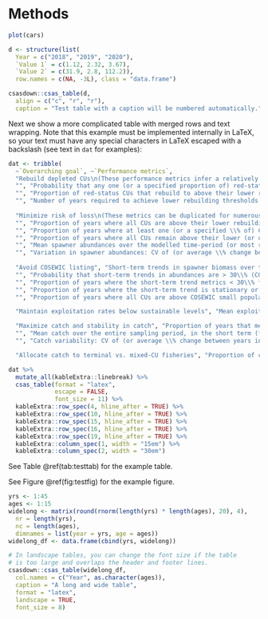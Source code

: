# Methods

```r
plot(cars)
```

```r
d <- structure(list(
  Year = c("2018", "2019", "2020"), 
  `Value 1` = c(1.12, 2.32, 3.67), 
  `Value 2` = c(31.9, 2.8, 112.2)), 
  row.names = c(NA, -3L), class = "data.frame")

csasdown::csas_table(d,
  align = c("c", "r", "r"),
  caption = "Test table with a caption will be numbered automatically.")
```

\clearpage

Next we show a more complicated table with merged rows and text wrapping. Note that this example must be implemented internally in LaTeX, so your text must have any special characters in LaTeX escaped with a backslash (see text in `dat` for examples):

```r
dat <- tribble(
  ~`Overarching goal`, ~`Performance metrics`,
  "Rebuild depleted CUs\n(These performance metrics infer a relatively monotonic trajectory towards a rebuilding target)", "Probability that all red-status CUs rebuild to above their lower rebuilding thresholds (e.g., lower WSP benchmark) within a given time frame.",
  "", "Probability that any one (or a specified proportion of) red-status CU(s) rebuilds to above its lower rebuilding threshold within a given time frame.",
  "", "Proportion of red-status CUs that rebuild to above their lower rebuilding thresholds with a specified probability within a given time frame. (Median over MC trials and 95\\% CIs)",
  "", "Number of years required to achieve lower rebuilding thresholds for one (a proportion of, or all) red-listed CU(s) with a specific probability. (Median over MC trials and 95\\% CIs)",
  
  "Minimize risk of loss\n(These metrics can be duplicated for numerous rebuilding and target thresholds)", "Proportion of years that all CUs are above a quasi-extirpation threshold across the modelled time period. (Median over MC trials and 95\\% CIs)",
  "", "Proportion of years where all CUs are above their lower rebuilding thresholds within the modelled time period. (Median over MC trials and 95\\% CIs)",
  "", "Proportion of years where at least one (or a specified \\% of) CU(s) is(are) above their lower rebuilding thresholds within the modelled time period. (Median over MC trials and 95\\% CIs)",
  "", "Proportion of years where all CUs remain above their lower (or upper) rebuilding threshold across the modelled time period. (Median over MC trials and 95\\% CIs)",
  "", "Mean spawner abundances over the modelled time-period (or most recent generation) relative to lower rebuilding threshold. (Median over MC trials and 95\\% CIs)",
  "", "Variation in spawner abundances: CV of (or average \\% change between years in) spawner abundances over the modelled time period. (Median value over MC trials and 95\\% CIs) (suggested as indicator of extinction risk by Wainwright and Waples 1998)",
  
  "Avoid COSEWIC listing", "Short-term trends in spawner biomass over the last three generations. (Median over MC trials and 95\\% CIs) \\emph{COSEWIC Criterion A}",
  "", "Probability that short-term trends in abundances are > 30\\% (COSEWIC threshold) in the most recent time period. \\emph{COSEWIC Criterion A}",
  "", "Proportion of years where the short-term trend metrics < 30\\% for all CUs (or specified \\% of CUs). (Median over MC trials and 95\\% CIs) \\emph{COSEWIC Criterion A}",
  "", "Proportion of years where the short-term trend is stationary or positive and abundances are greater than 10,000. \\emph{COSEWIC Criterion C}",
  "", "Proportion of years where all CUs are above COSEWIC small population size thresholds, across the entire sampling period. (Median over MC trials and 95\\% CIs). \\emph{COSEWIC Criterion D}",

  "Maintain exploitation rates below sustainable levels", "Mean exploitation rate relative to current $U_{MSY}$ for over the modelled time period. (Median value over MC trials and 95\\% CIs)",

  "Maximize catch and stability in catch", "Proportion of years that mean catch for the CU-aggregate is above a minimum acceptable level over the entire sampling period, in the short term (first 1-2 generations), or in the long term (last 1-2 generations). (Median value over MC trials and 95\\% CIs)",
  "", "Mean catch over the entire sampling period, in the short term (first 1-2 generations), or in the long term (last 1-2 generations), for totals and segregated into different fisheries (e.g., mixed-CU vs. terminal). (Median value over MC trials and 95\\% CIs)",
  "", "Catch variability: CV of (or average \\% change between years in) catch over the sampling period, for totals and segregated into different fisheries (e.g., mixed vs. terminal). (Median value over MC trials and 95\\% CIs)",

  "Allocate catch to terminal vs. mixed-CU fisheries", "Proportion of catch in mixed-CU vs terminal fisheries averaged over the entire sampling period (Median value over MC trials and 95\\% CIs)")

dat %>% 
  mutate_all(kableExtra::linebreak) %>%
  csas_table(format = "latex",
             escape = FALSE,
             font_size = 11) %>%
  kableExtra::row_spec(4, hline_after = TRUE) %>% 
  kableExtra::row_spec(10, hline_after = TRUE) %>% 
  kableExtra::row_spec(15, hline_after = TRUE) %>% 
  kableExtra::row_spec(16, hline_after = TRUE) %>% 
  kableExtra::row_spec(19, hline_after = TRUE) %>% 
  kableExtra::column_spec(1, width = "15em") %>%
  kableExtra::column_spec(2, width = "30em")

```

See Table \@ref(tab:testtab) for the example table.

See Figure \@ref(fig:testfig) for the example figure.

\clearpage

<!-- clearpage ends the page, and also dumps out all floats.
Floats are things like tables and figures. -->
```r
yrs <- 1:45
ages <- 1:15
widelong <- matrix(round(rnorm(length(yrs) * length(ages), 20), 4),
  nr = length(yrs),
  nc = length(ages),
  dimnames = list(year = yrs, age = ages))
widelong_df <- data.frame(cbind(yrs, widelong))

# In landscape tables, you can change the font size if the table
# is too large and overlaps the header and footer lines.
csasdown::csas_table(widelong_df,
  col.names = c("Year", as.character(ages)),
  caption = "A long and wide table",
  format = "latex",
  landscape = TRUE,
  font_size = 8)
```

\clearpage
